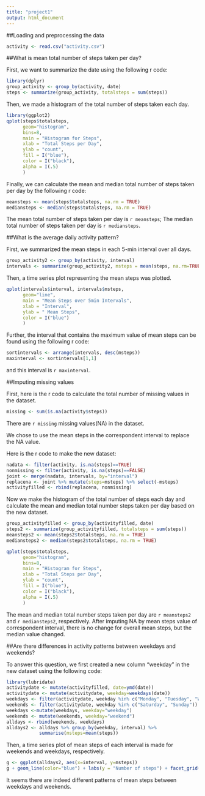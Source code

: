 ```yaml
---
title: "project1"
output: html_document
---
```

##Loading and preprocessing the data

```r
activity <- read.csv("activity.csv")
```

##What is mean total number of steps taken per day?

First, we want to summarize the date using the following r code:
```r
library(dplyr)
group_activity <- group_by(activity, date)
steps <- summarize(group_activity, totalsteps = sum(steps))
```

Then, we made a histogram of the total number of steps taken each day.
```r
library(ggplot2)
qplot(steps$totalsteps, 
      geom="histogram",
      bins=8,
      main = "Histogram for Steps",
      xlab = "Total Steps per Day",
      ylab = "count",
      fill = I("blue"),
      color = I("black"),
      alpha = I(.5)
      )
```

Finally, we can calculate the mean and median total number of steps taken per day by the following r code:
```r
meansteps <- mean(steps$totalsteps, na.rm = TRUE)
mediansteps <- median(steps$totalsteps, na.rm = TRUE)
```

The mean total number of steps taken per day is `r meansteps`;
The median total number of steps taken per day is `r mediansteps`.

##What is the average daily activity pattern?

First, we summarized the mean steps in each 5-min interval over all days.
```r
group_activity2 <- group_by(activity, interval)
intervals <- summarize(group_activity2, msteps = mean(steps, na.rm=TRUE))
```

Then, a time series plot representing the mean steps was plotted.
```r
qplot(intervals$interval, intervals$msteps,
      geom="line",
      main = "Mean Steps over 5min Intervals",
      xlab = "Interval",
      ylab = " Mean Steps",
      color = I("blue")
      )
```

Further, the interval that contains the maximum value of mean steps can be found using the following r code:
```r
sortintervals <- arrange(intervals, desc(msteps))
maxinterval <- sortintervals[1,1]
```

and this interval is `r maxinterval`.

##Imputing missing values

First, here is the r code to calculate the total number of missing values in the dataset.
```r
missing <- sum(is.na(activity$steps))
```
There are `r missing` missing values(NA) in the dataset.

We chose to use the mean steps in the correspondent interval to replace the NA value.

Here is the r code to make the new dataset:

```r
nadata <- filter(activity, is.na(steps)==TRUE)
nonmissing <- filter(activity, is.na(steps)==FALSE)
joint <- merge(nadata, intervals, by="interval")
replacena <- joint %>% mutate(steps=msteps) %>% select(-msteps)
activityfilled <- rbind(replacena, nonmissing)
```

Now we make the histogram of the total number of steps each day and calculate the mean and median total number steps taken per day based on the new dataset.

```r
group_activityfilled <- group_by(activityfilled, date)
steps2 <- summarize(group_activityfilled, totalsteps = sum(steps))
meansteps2 <- mean(steps2$totalsteps, na.rm = TRUE)
mediansteps2 <- median(steps2$totalsteps, na.rm = TRUE)
```
```r
qplot(steps$totalsteps, 
      geom="histogram",
      bins=8,
      main = "Histogram for Steps",
      xlab = "Total Steps per Day",
      ylab = "count",
      fill = I("blue"),
      color = I("black"),
      alpha = I(.5)
      )
```

The mean and median total number steps taken per day are `r meansteps2` and `r mediansteps2`, respectively. After imputing NA by mean steps value of correspondent interval, there is no change for overall mean steps, but the median value changed.

##Are there differences in activity patterns between weekdays and weekends?

To answer this question, we first created a new column "weekday" in the new dataset using the following code:

```r
library(lubridate)
activitydate <- mutate(activityfilled, date=ymd(date))
activitydate <- mutate(activitydate, weekday=weekdays(date))
weekdays <- filter(activitydate, weekday %in% c("Monday", "Tuesday", "Wednesday", "Thursday", "Friday"))
weekends <- filter(activitydate, weekday %in% c("Saturday", "Sunday"))
weekdays <-mutate(weekdays, weekday="weekday")
weekends <- mutate(weekends, weekday="weekend")
alldays <- rbind(weekends, weekdays)
alldays2 <- alldays %>% group_by(weekday, interval) %>% 
            summarise(msteps=mean(steps))
```

Then, a time series plot of mean steps of each interval is made for weekends and weekdays, respectively.

```r
g <- ggplot(alldays2, aes(x=interval, y=msteps))
g + geom_line(color="blue") + labs(y = "Number of steps") + facet_grid(weekday~.)
```

It seems there are indeed different patterns of mean steps between weekdays and weekends.